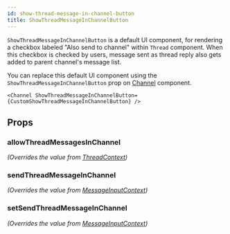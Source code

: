 ```yaml
---
id: show-thread-message-in-channel-button
title: ShowThreadMessageInChannelButton
---
```



`ShowThreadMessageInChannelButton` is a default UI component, for rendering a checkbox labeled "Also send to channel" within `Thread` component.
When this checkbox is checked by users, message sent as thread reply also gets added to parent channel's message list.

You can replace this default UI component using the `ShowThreadMessageInChannelButton` prop on [Channel](../../core-components/channel) component.

```tsx
<Channel ShowThreadMessageInChannelButton={CustomShowThreadMessageInChannelButton} />
```

## Props

### allowThreadMessagesInChannel

_(Overrides the value from [ThreadContext](../../contexts/thread-context))_

<AllowThreadMessagesInChannel />

### sendThreadMessageInChannel

_(Overrides the value from [MessageInputContext](../../contexts/message-input-context))_

<SendThreadMessageInChannel />

### setSendThreadMessageInChannel

_(Overrides the value from [MessageInputContext](../../contexts/message-input-context))_

<SetSendThreadMessageInChannel />